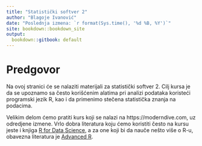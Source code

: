 ```yaml
---
title: "Statistički softver 2"
author: "Blagoje Ivanović"
date: "Poslednja izmena: `r format(Sys.time(), '%d %B, %Y')`"
site: bookdown::bookdown_site
output:
  bookdown::gitbook: default
---
```


# Predgovor {-}

Na ovoj stranici će se nalaziti materijali za statistički softver 2. Cilj kursa je da se upoznamo sa često korišćenim alatima pri analizi podataka koristeći programski jezik R, kao i da primenimo stečena statistička znanja na podacima.

Velikim delom ćemo pratiti kurs koji se nalazi na https://moderndive.com, uz odredjene izmene. Vrlo dobra literatura koju ćemo koristiti često na kursu jeste i knjiga [R for Data Science](https://r4ds.had.co.nz/), a za one koji bi da nauče nešto više o R-u, obavezna literatura je [Advanced R](http://adv-r.had.co.nz/).